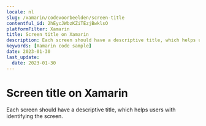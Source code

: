 ```yaml
---
locale: nl
slug: /xamarin/codevoorbeelden/screen-title
contentful_id: 2hEycJWbzKZiTEzjBwklsO
platformFilter: Xamarin
title: Screen title on Xamarin
description: Each screen should have a descriptive title, which helps users with identifying the screen.
keywords: [Xamarin code sample]
date: 2023-01-30
last_update:
  date: 2023-01-30
---
```


# Screen title on Xamarin

Each screen should have a descriptive title, which helps users with identifying the screen.

<CodeSample id="screen-title" locale="nl" platform="xamarin"/>
